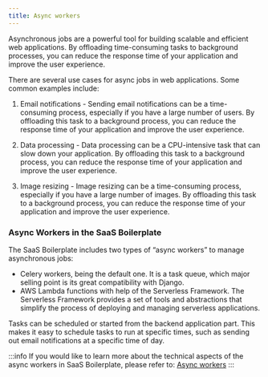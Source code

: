 ```yaml
---
title: Async workers
---
```


Asynchronous jobs are a powerful tool for building scalable and efficient web applications. By offloading time-consuming
tasks to background processes, you can reduce the response time of your application and improve the user experience.


There are several use cases for async jobs in web applications. Some common examples include:

1. Email notifications - Sending email notifications can be a time-consuming process, especially if you have a large number of users. By offloading this task to a background process, you can reduce the response time of your application and improve the user experience.

2. Data processing - Data processing can be a CPU-intensive task that can slow down your application. By offloading this task to a background process, you can reduce the response time of your application and improve the user experience.

3. Image resizing - Image resizing can be a time-consuming process, especially if you have a large number of images. By offloading this task to a background process, you can reduce the response time of your application and improve the user experience.

### Async Workers in the SaaS Boilerplate

The SaaS Boilerplate includes two types of “async workers” to manage asynchronous jobs:
- Celery workers, being the default one. It is a task queue, which major selling point is its great compatibility with
Django.
- AWS Lambda functions with help of the Serverless Framework. The Serverless Framework provides a set of tools and
abstractions that simplify the process of deploying and managing serverless applications.

Tasks can be scheduled or started from the backend application part. This makes it easy to schedule tasks to run at
specific times, such as sending out email notifications at a specific time of day.

:::info
If you would like to learn more about the technical aspects of the async workers in SaaS Boilerplate, please refer to:
[Async workers](/working-with-sb/async-workers)
:::